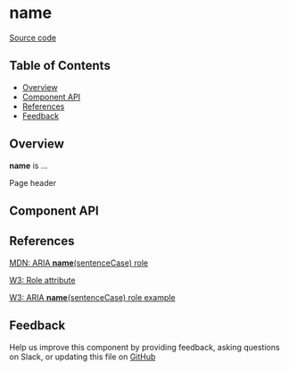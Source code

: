 
# **name**

[Source code](https://github.com/leemonade/bubbles/tree/main/packages/components/layout/PageHeader)

## Table of Contents

<!-- START doctoc generated TOC please keep comment here to allow auto update -->
<!-- DON'T EDIT THIS SECTION, INSTEAD RE-RUN doctoc TO UPDATE -->

- [Overview](#overview)
- [Component API](#component-api)
- [References](#references)
- [Feedback](#feedback)

## Overview

**name** is ...

<ThemeProvider>
  <PageHeader>Page header</PageHeader>
</ThemeProvider>

## Component API

<Preview>
  <Story id="molecules-layout-page-header--playground" />
</Preview>

<Props of={PageHeader} />

## References

[MDN: ARIA **name**(sentenceCase) role](https://developer.mozilla.org/en-US/docs/Web/Accessibility/ARIA/Roles/page-header_role)

[W3: Role attribute](https://www.w3.org/WAI/PF/HTML/wiki/RoleAttribute)

[W3: ARIA **name**(sentenceCase) role example](https://www.w3.org/TR/2016/WD-wai-aria-practices-1.1-20160317/examples/page-header/page-header.html)

## Feedback

Help us improve this component by providing feedback, asking questions on Slack, or updating this file on
[GitHub](https://github.com/leemonade/bubbles/edit/main/packages/components/layout/PageHeader.mdx)
